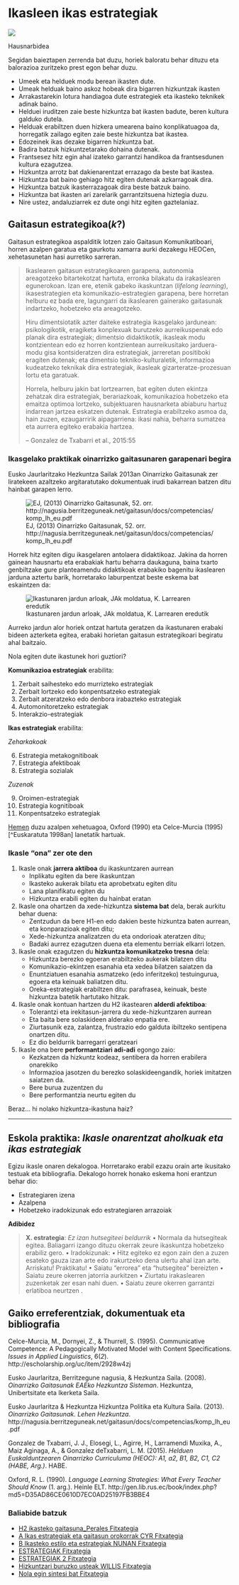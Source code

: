 # Ikasleen ikas estrategiak

[![](https://img.shields.io/badge/Diapoak-Estrategiak-green)](../diapoak/11-IKASLEEN_IKAS_ESTRATEGIAKb.html)

Hausnarbidea

Segidan baieztapen zerrenda bat duzu, horiek baloratu behar dituzu eta balorazioa zuritzeko prest egon behar duzu.

+ Umeek eta helduek modu berean ikasten dute. 
+ Umeak helduak baino askoz hobeak dira bigarren hizkuntzak ikasten
+ Arrakastarekin lotura handiagoa dute estrategiek eta ikasteko teknikek adinak baino.
+ Helduei iruditzen zaie beste hizkuntza bat ikasten badute, beren kultura galduko dutela.
+ Helduak erabiltzen duen hizkera umearena baino konplikatuagoa da, horregatik zailago egiten zaie beste hizkuntza bat ikastea.
+ Edozeinek ikas dezake bigarren hizkuntza bat.
+ Badira batzuk hizkuntzetarako dohaina dutenak.
+ Frantsesez hitz egin ahal izateko garrantzi handikoa da frantsesdunen kultura ezagutzea.
+ Hizkuntza arrotz bat dakienarentzat errazago da beste bat ikastea.
+ Hizkuntza bat baino gehiago hitz egiten dutenak azkarragoak dira.
+ Hizkuntza batzuk ikasterrazagoak dira beste batzuk baino.
+ Hizkuntza bat ikasten ari zarelarik garrantzitsuena hiztegia duzu.
+ Nire ustez, andaluziarrek ez dute ongi hitz egiten gaztelaniaz.

## Gaitasun estrategikoa(*k*?)

Gaitasun estrategikoa aspalditik lotzen zaio Gaitasun Komunikatiboari, horren azalpen garatua eta gaurkotu xamarra aurki dezakegu HEOCen, xehetasunetan hasi aurretiko sarreran.

> Ikaslearen gaitasun estrategikoaren garapena, autonomia areagotzeko bitartekotzat hartuta, erronka bilakatu da irakaslearen egunerokoan. Izan ere, etenik gabeko ikaskuntzan (*lifelong learning*), ikasestrategien eta komunikazio-estrategien garapena, bere horretan helburu ez bada ere, lagungarri da ikaslearen gainerako gaitasunak indartzeko, hobetzeko eta areagotzeko.
>
> Hiru dimentsiotatik azter daiteke estrategia ikasgelako jardunean: psikologikotik, eragiketa konplexuak burutzeko aurreikuspenak edo planak dira estrategiak; dimentsio didaktikotik, ikasleak modu kontzientean edo ez horren kontzientean aurreikusitako jarduera-modu gisa kontsideratzen dira estrategiak, jarreretan positiboki eragiten dutenak; eta dimentsio tekniko-kulturaletik, informazioa kudeatzeko teknikak dira estrategiak, ikasleak gizarteratze-prozesuan lortu eta
garatuak.
>
> Horrela, helburu jakin bat lortzearren, bat egiten duten ekintza zehatzak dira estrategiak, berariazkoak, komunikazioa hobetzeko eta emaitza optimoa lortzeko, subjektuaren hausnarketa abiaburu hartuz indarrean jartzea eskatzen dutenak. Estrategia erabiltzeko asmoa da, hain zuzen, ezaugarririk aipagarriena: ikasi nahia, beharra sumatzea eta aurrera egiteko erabakia hartzea.
>
> -- Gonzalez de Txabarri et al., 2015:55


### Ikasgelako praktikak oinarrizko gaitasunaren garapenari begira

Eusko Jaurlaritzako Hezkuntza Sailak 2013an Oinarrizko Gaitasunak zer liratekeen azaltzeko argitaratutako dokumentuak irudi bakarrean batzen ditu hainbat garapen lerro.

![EJ, (2013) Oinarrizko Gaitasunak, 52. orr. http://nagusia.berritzeguneak.net/gaitasun/docs/competencias/komp_lh_eu.pdf](Pictures/11-ikasgelako_praktikak.png)

Horrek hitz egiten digu ikasgelaren antolaera didaktikoaz. Jakina da horren gainean hausnartu eta erabakiak hartu beharra daukaguna, baina txarto genbiltzake gure planteamendu didaktikoak erabakiko bagenitu ikaslearen jarduna aztertu barik, horretarako laburpentzat beste eskema bat eskaintzen da:

![Ikastunaren jardun arloak, JAk moldatua, K. Larrearen eredutik](Pictures/HDIB-11-azpitrebetasunak.png)

Aurreko jardun alor horiek ontzat hartuta geratzen da ikastunaren erabaki bideen azterketa egitea, erabaki horietan gaitasun estrategikoari begiratu ahal baitzaio.

Nola egiten dute ikastunek hori guztiori?

__Komunikazioa estrategiak__ erabilita:

1. Zerbait saihesteko edo murrizteko estrategiak
2. Zerbait lortzeko edo konpentsatzeko
estrategiak
3. Zerbait atzeratzeko edo denbora irabazteko
estrategiak
4. Automonitoretzeko estrategiak
5. Interakzio-estrategiak

__Ikas estrategiak__ erabilita:

*Zeharkakoak*

6. Estrategia metakognitiboak
7. Estrategia afektiboak
8. Estrategia sozialak

*Zuzenak*

9. Oroimen-estrategiak
10. Estrategia kognitiboak
11. Konpentsatzeko estrategiak

[Hemen](assets/11/ESTRATEGIAK.pdf) duzu azalpen xehetuagoa, Oxford (1990) eta Celce-Murcia (1995)[^Euskaratuta 1998an] lanetatik hartuak.

### Ikasle "ona" zer ote den

1. Ikasle onak **jarrera aktiboa** du ikaskuntzaren aurrean
   + Inplikatu egiten da bere ikaskuntzan
   + Ikasteko aukerak bilatu eta aprobetxatu egiten ditu
   + Lana planifikatu egiten du
   + Hizkuntza erabili egiten du hainbat eratan
2. Ikasle ona ohartzen da xede-hizkuntza **sistema bat** dela, berak aurkitu behar duena:
   + Zentzudun da bere H1-en edo dakien beste hizkuntza baten aurrean, eta konparazioak egiten ditu;
   + Xede-hizkuntza analizatzen du eta ondorioak ateratzen ditu;
   + Badaki aurrez ezagutzen duena eta elementu berriak elkarri lotzen.

3. Ikasle onak ezagutzen du **hizkuntza komunikatzeko tresna** dela:
   + Hizkuntza berezko egoeran erabiltzeko aukerak bilatzen ditu
   + Komunikazio-ekintzen esanahia eta xedea bilatzen saiatzen da
   + Enuntziatuen esanahia asmatzeko (edo inferitzeko) testuingurua, egoera eta keinuak baliatzen ditu.
   + Oreka-estrategiak erabiltzen ditu: parafrasea, keinuak, beste hizkuntza batetik hartutako hitzak.
4. Ikasle onak kontuan hartzen du H2 ikastearen **alderdi afektiboa**:
   + Tolerantzi eta irekitasun-jarrera du xede-hizkuntzaren aurrean
   + Eta baita bere solaskideen alderako enpatia ere.
   + Ziurtasunik eza, zalantza, frustrazio edo galduta ibiltzeko sentipena onartzen ditu.
   + Ez dio beldurrik barregarri geratzeari
5. Ikasle ona bere **performantziari adi-adi** egongo zaio:
   + Kezkatzen da hizkuntz kodeaz, sentibera da horren erabilera onarekiko
   + Informazioa jasotzen du berezko solaskideengandik, horiek imitatzen saiatzen da.
   + Bere burua zuzentzen du
   + Bere performantzia neurtu egiten du

Beraz... hi nolako hizkuntza-ikastuna haiz?

---

## Eskola praktika: *Ikasle onarentzat aholkuak eta ikas estrategiak*

Egizu ikasle onaren dekalogoa. Horretarako erabil ezazu orain arte ikusitako testuak eta bibliografia. Dekalogo horrek honako eskema honi erantzun behar dio:

+ Estrategiaren izena
+ Azalpena
+ Hobetzeko iradokizunak edo estrategiaren arrazoiak

**Adibidez**

>  **X. estrategia**: *Ez izan hutsegiteei beldurrik*
> • Normala da hutsegiteak egitea. Baliagarri izango dituzu okerrak zeure ikaskuntza hobetzeko erabiliz gero.
> • Iradokizunak:
> • Hitz egiteko ez egon zain den a zuzen esateko gauza izan arte edo irakurtzeko dena ulertu ahal izan arte.
> Arriskatu! Praktikatu!
> • Saiatu "errorea" eta "hutsegitea" bereizten
> • Saiatu zeure okerren jatorria aurkitzen
> • Ziurtatu irakaslearen zuzenketak zer esan nahi duen.
> • Saiatu zeure okerren garrantzi erlatiboa neurtzen .

## Gaiko erreferentziak, dokumentuak eta bibliografia

Celce-Murcia, M., Dornyei, Z., & Thurrell, S. (1995). Communicative Competence: A Pedagogically Motivated Model with Content Specifications. *Issues in Applied Linguistics*, 6(*2*). http://escholarship.org/uc/item/2928w4zj

Eusko Jaurlaritza, Berritzegune nagusia, & Hezkuntza Saila. (2008). *Oinarrizko Gaitasunak EAEko Hezkuntza Sisteman*. Hezkuntza, Unibertsitate eta Ikerketa Saila.

Eusko Jaurlaritza & Hezkuntza Hizkuntza Politika eta Kultura Saila. (2013). *Oinarrizko Gaitasunak. Lehen Hezkuntza*. http://nagusia.berritzeguneak.net/gaitasun/docs/competencias/komp_lh_eu.pdf

Gonzalez de Txabarri, J. J., Elosegi, L., Agirre, H., Larramendi Muxika, A., Maiz Aginaga, A., & Gonzalez deTxabarri, L. M. (2015). *Helduen Euskalduntzearen Oinarrizko Curriculuma (HEOC): A1, a2, B1, B2, C1, C2 (HABE, Arg.)*. HABE.

Oxford, R. L. (1990). *Language Learning Strategies: What Every Teacher Should Know* (1. arg.). Heinle ELT. http://gen.lib.rus.ec/book/index.php?md5=D35AD86CE0610D7EC0AD25197FB3BBE4

### Baliabide batzuk

- [H2 ikasteko gaitasuna_Perales Fitxategia](assets/11/21_H2 ikasteko gaitasuna_Perales_hizpide 2002.pdf)
- [A Ikas estrategiak eta gaitasun orokorrak CYR Fitxategia](../assets/11/A Ikas estrategiak eta gaitasun orokorrak CYR.pdf)
- [B Ikasteko estilo eta estrategiak NUNAN Fitxategia](assets/11/B Ikasteko estilo eta estrategiak NUNAN.pdf)
- [ESTRATEGIAK Fitxategia](assets/11/ESTRATEGIAK.pdf)
- [ESTRATEGIAK 2 Fitxategia](assets/11/HEOK 2015 Estrategiak.pdf)
- [Hizkuntzari buruzko usteak WILLIS Fitxategia](assets/11/Hizkuntzari buruzko usteak WILLIS.pdf)
- [Nola egin sintesi bat Fitxategia](assets/11/Nola egin sintesi bat.pdf)
